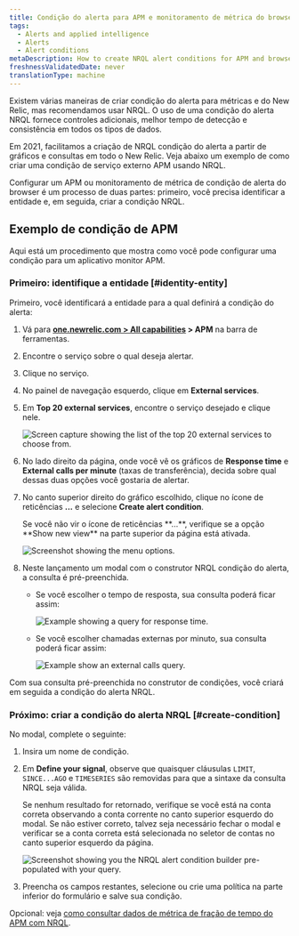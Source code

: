 ```yaml
---
title: Condição do alerta para APM e monitoramento de métrica do browser
tags:
  - Alerts and applied intelligence
  - Alerts
  - Alert conditions
metaDescription: How to create NRQL alert conditions for APM and browser monitoring metrics.
freshnessValidatedDate: never
translationType: machine
---
```







Existem várias maneiras de criar condição do alerta para métricas <InlinePopover type="apm"/>e <InlinePopover type="browser"/>do New Relic, mas recomendamos usar NRQL. O uso de uma condição do alerta NRQL fornece controles adicionais, melhor tempo de detecção e consistência em todos os tipos de dados.

Em 2021, facilitamos a criação de NRQL condição do alerta a partir de gráficos e consultas em todo o New Relic. Veja abaixo um exemplo de como criar uma condição de serviço externo APM usando NRQL.

Configurar um APM ou monitoramento de métrica de condição de alerta do browser é um processo de duas partes: primeiro, você precisa identificar a entidade e, em seguida, criar a condição NRQL.

## Exemplo de condição de APM

Aqui está um procedimento que mostra como você pode configurar uma condição para um aplicativo monitor APM.

### Primeiro: identifique a entidade [#identity-entity]

Primeiro, você identificará a entidade para a qual definirá a condição do alerta:

1. Vá para <DoNotTranslate>**[one.newrelic.com > All capabilities](https://one.newrelic.com/all-capabilities) > APM**</DoNotTranslate> na barra de ferramentas.

2. Encontre o serviço sobre o qual deseja alertar.

3. Clique no serviço.

4. No painel de navegação esquerdo, clique em <DoNotTranslate>**External services**</DoNotTranslate>.

5. Em <DoNotTranslate>**Top 20 external services**</DoNotTranslate>, encontre o serviço desejado e clique nele.

   <img
     title="top-twenty.png"
     alt="Screen capture showing the list of the top 20 external services to choose from."
     src={accountsTopTwenty}
   />

6. No lado direito da página, onde você vê os gráficos de <DoNotTranslate>**Response time**</DoNotTranslate> e <DoNotTranslate>**External calls per minute**</DoNotTranslate> (taxas de transferência), decida sobre qual dessas duas opções você gostaria de alertar.

7. No canto superior direito do gráfico escolhido, clique no ícone de reticências <DoNotTranslate>**...**</DoNotTranslate> e selecione <DoNotTranslate>**Create alert condition**</DoNotTranslate>.

   <Callout variant="tip">
     Se você não vir o ícone de reticências <DoNotTranslate>**...**</DoNotTranslate>, verifique se a opção <DoNotTranslate>**Show new view**</DoNotTranslate> na parte superior da página está ativada.
   </Callout>

   <img
     title="external_service_graph.png"
     alt="Screenshot showing the menu options."
     src={accountsExternalServiceGraph}
   />

8. Neste lançamento um modal com o construtor NRQL condição do alerta, a consulta é pré-preenchida.

   * Se você escolher o tempo de resposta, sua consulta poderá ficar assim:

     <img
       title="response_time_query.png"
       alt="Example showing a query for response time."
       src={accountsResponseTimeQuery}
     />

   * Se você escolher chamadas externas por minuto, sua consulta poderá ficar assim:

     <img
       title="external-calls-query.png"
       alt="Example show an external calls query."
       src={accountsExternalCallsQuery}
     />

Com sua consulta pré-preenchida no construtor de condições, você criará em seguida a condição do alerta NRQL.

### Próximo: criar a condição do alerta NRQL [#create-condition]

No modal, complete o seguinte:

1. Insira um nome de condição.

2. Em <DoNotTranslate>**Define your signal**</DoNotTranslate>, observe que quaisquer cláusulas `LIMIT`, `SINCE...AGO` e `TIMESERIES` são removidas para que a sintaxe da consulta NRQL seja válida.

   <Callout variant="tip">
     Se nenhum resultado for retornado, verifique se você está na conta correta observando a conta corrente no canto superior esquerdo do modal. Se não estiver correto, talvez seja necessário fechar o modal e verificar se a conta correta está selecionada no seletor de contas no canto superior esquerdo da página.
   </Callout>

   <img
     title="nrql_condition_builder_modal.png"
     alt="Screenshot showing you the NRQL alert condition builder pre-populated with your query."
     src={accountsNrqlConditionBuilderModal}
   />

3. Preencha os campos restantes, selecione ou crie uma política na parte inferior do formulário e salve sua condição.

Opcional: veja [como consultar dados de métrica de fração de tempo do APM com NRQL](/docs/query-your-data/nrql-new-relic-query-language/nrql-query-tutorials/query-apm-metric-timeslice-data-nrql#timeslice-conversion).